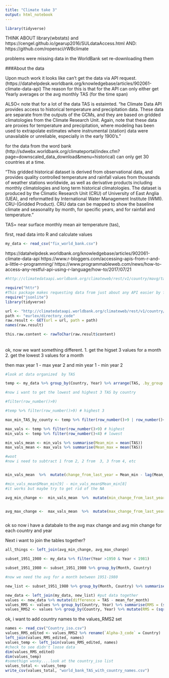 ```yaml
---
title: "Climate take 3"
output: html_notebook
---
```


```r
library(tidyverse)
```



THINK ABOUT library(wbstats)
and https://cengel.github.io/gearup2016/SULdataAccess.html
AND:   https://github.com/ropensci/rWBclimate


problems were missing data in the WorldBank set
re-downloading them


###About the data

Upon much work it looks like can't get the data via API request.
(https://datahelpdesk.worldbank.org/knowledgebase/articles/902061-climate-data-api)
The reason for this is that for the API can only either get Yearly averages or the avg monthly TAS (for the time span)

ALSO< note that for a lot of the data TAS is estaimted. 
"he Climate Data API provides access to historical temperature and precipitation data. These data are separate from the outputs of the GCMs, and they are based on gridded climatologies from the Climate Research Unit. Again, note that these data are proxies for temperature and precipitation, where modeling has been used to extrapolate estimates where instrumental (station) data were unavailable or unreliable, especially in the early 1900's."

for the data from the word bank (http://sdwebx.worldbank.org/climateportal/index.cfm?page=downscaled_data_download&menu=historical) can only get 30 countries at a time. 

"This gridded historical dataset is derived from observational data, and provides quality controlled temperature and rainfall values from thousands of weather stations worldwide, as well as derivative products including monthly climatologies and long term historical climatologies. The dataset is produced by the Climatic Research Unit (CRU) of University of East Anglia (UEA), and reformatted by International Water Management Institute (IWMI). CRU-(Gridded Product). CRU data can be mapped to show the baseline climate and seasonality by month, for specific years, and for rainfall and temperature."



TAS= near surface monthly mean air temperature (tas), 

first, read data into R and calculate values

```r
my_data <- read_csv("fix_world_bank.csv")


```


#######
https://datahelpdesk.worldbank.org/knowledgebase/articles/902061-climate-data-api
https://www.r-bloggers.com/accessing-apis-from-r-and-a-little-r-programming/
https://www.programmableweb.com/news/how-to-access-any-restful-api-using-r-language/how-to/2017/07/21

```r

#http://climatedataapi.worldbank.org/climateweb/rest/v1/country/mavg/tas/2020/2039/afg

require("httr")
#This package makes requesting data from just about any API easier by formatting your GET requests with the proper headers and authentications. Next, install jsonlite in your script:
require("jsonlite")
library(tidyverse)

url <- "http://climatedataapi.worldbank.org/climateweb/rest/v1/country/mavg/tas/2020/2039/afg"
path <- "eurlex/directory_code"
raw.result <- GET(url = url, path = path)
names(raw.result)

this.raw.content <- rawToChar(raw.result$content)
```




######



ok, now we want something different. 
1. get the higset 3 values for a month
2. get the lowest 3 values for a month

then max year 1 - max year 2 and min year 1 - min year 2



```r
#look at data organized  by TAS

temp <- my_data %>% group_by(Country, Year) %>% arrange(TAS, .by_group =TRUE) 

#now i want to get the lowest and highest 3 TAS by country

#filter(row_number()>9)

#temp %>% filter(row_number()>9) # highest 3

max_min_TAS_by_county <- temp %>% filter(row_number()>9 | row_number()<4) # this is all. but i want mean of the high and lows so might need to do as seperate?

max_vals <- temp %>% filter(row_number()>9) # highest
min_vals <- temp %>% filter(row_number()<4) # lowest

min_vals_mean <- min_vals %>% summarise(Mean_min = mean(TAS))
max_vals_mean <- max_vals %>% summarise(Mean_max = mean(TAS))

#woot
#now i need to subtract 1 from 2, 2 from  3, 3 from 4, etc


min_vals_mean  %>%  mutate(change_from_last_year = Mean_min - lag(Mean_min, 1)) #checking if right

#min_vals_mean$Mean_min[9] - min_vals_mean$Mean_min[8]
#it works but maybe try to get rid of the NA

avg_min_change <-  min_vals_mean  %>%  mutate(min_change_from_last_year = Mean_min - lag(Mean_min, default=Mean_min[1]))   #this works and removes the NA from the first....but what about when you get to next country.....i think it works


avg_max_change <-  max_vals_mean  %>%  mutate(max_change_from_last_year = Mean_max - lag(Mean_max, default=Mean_max[1])) 



```

ok so now i have a databale to the avg max change and avg min change for each country and year

Next i want to join the tables together?


```r
all_things <- left_join(avg_min_change, avg_max_change)
```




 


```r

subset_1951_1980 <- my_data %>% filter(Year >1950 & Year < 1981)

subset_1951_1980 <- subset_1951_1980 %>% group_by(Month, Country) 

#now we need the avg for a month between 1951-1980

new_list <- subset_1951_1980 %>% group_by(Month, Country) %>% summarise(mean_for_month = mean(TAS)) #new dataframe with means for each month between 1951-1980

new_data <- left_join(my_data, new_list) #put data together
values <- new_data %>% mutate(difference = TAS - mean_for_month)
values_RMS <- values %>% group_by(Country, Year) %>% summarise(RMS = (sqrt(mean(difference^2)))  ) # here is just the vector of RMS
values_RMS2 <- values %>% group_by(Country, Year) %>% mutate(RMS = (sqrt(mean(difference^2)))  ) #here is with new col RMS in the dataset


```

ok, i want to add country names to the values_RMS2 set

```r

names <- read_csv("Country_iso.csv")
values_RMS_edited <- values_RMS2 %>% rename(`Alpha-3_code` = Country)
left_join(values_RMS_edited, names)
values_temp <- left_join(values_RMS_edited, names)
#check to see didn't loose data
dim(values_RMS_edited)
dim(values_temp)
#somethign wonky....look at the country_iso list
values_total <- values_temp
write_csv(values_total, "world_bank_TAS_with_country_names.csv")
```



